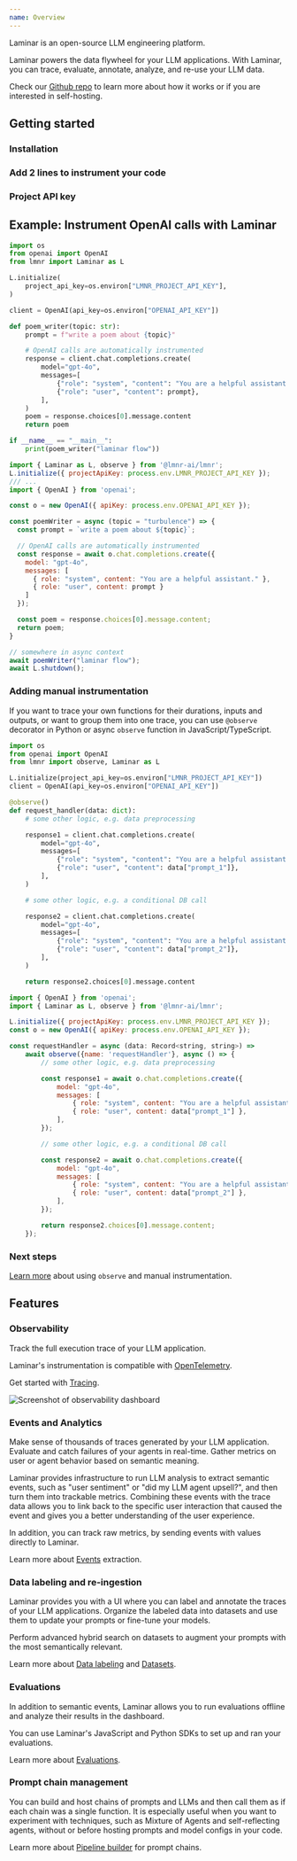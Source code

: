 ```yaml
---
name: Overview
---
```



Laminar is an open-source LLM engineering platform.

Laminar powers the data flywheel for your LLM applications. With Laminar, you can
trace, evaluate, annotate, analyze, and re-use your LLM data.

Check our [Github repo](https://github.com/lmnr-ai/lmnr) to learn more about how it works or if you are interested in self-hosting.

## Getting started

### Installation

<LaminarInstall />

### Add 2 lines to instrument your code

<LaminarInitialize />

### Project API key

<GetProjectApiKey />

## Example: Instrument OpenAI calls with Laminar

<Tabs>
<Tab title="Python">

```python
import os
from openai import OpenAI
from lmnr import Laminar as L

L.initialize(
    project_api_key=os.environ["LMNR_PROJECT_API_KEY"],
)

client = OpenAI(api_key=os.environ["OPENAI_API_KEY"])

def poem_writer(topic: str):
    prompt = f"write a poem about {topic}"

    # OpenAI calls are automatically instrumented
    response = client.chat.completions.create(
        model="gpt-4o",
        messages=[
            {"role": "system", "content": "You are a helpful assistant."},
            {"role": "user", "content": prompt},
        ],
    )
    poem = response.choices[0].message.content
    return poem

if __name__ == "__main__":
    print(poem_writer("laminar flow"))
```

</Tab>
<Tab title="JavaScript/TypeScript">

```javascript
import { Laminar as L, observe } from '@lmnr-ai/lmnr';
L.initialize({ projectApiKey: process.env.LMNR_PROJECT_API_KEY });
/// ...
import { OpenAI } from 'openai';

const o = new OpenAI({ apiKey: process.env.OPENAI_API_KEY });

const poemWriter = async (topic = "turbulence") => {
  const prompt = `write a poem about ${topic}`;

  // OpenAI calls are automatically instrumented
  const response = await o.chat.completions.create({
    model: "gpt-4o",
    messages: [
      { role: "system", content: "You are a helpful assistant." },
      { role: "user", content: prompt }
    ]
  });

  const poem = response.choices[0].message.content;
  return poem;
}

// somewhere in async context
await poemWriter("laminar flow");
await L.shutdown();
```
</Tab>
</Tabs>

### Adding manual instrumentation

If you want to trace your own functions for their durations, inputs and outputs, or want to group 
them into one trace,
you can use `@observe` decorator in Python or async `observe` function in JavaScript/TypeScript.

<Tabs>
<Tab title="Python">

```python
import os
from openai import OpenAI
from lmnr import observe, Laminar as L

L.initialize(project_api_key=os.environ["LMNR_PROJECT_API_KEY"])
client = OpenAI(api_key=os.environ["OPENAI_API_KEY"])

@observe()
def request_handler(data: dict):
    # some other logic, e.g. data preprocessing

    response1 = client.chat.completions.create(
        model="gpt-4o",
        messages=[
            {"role": "system", "content": "You are a helpful assistant."},
            {"role": "user", "content": data["prompt_1"]},
        ],
    )

    # some other logic, e.g. a conditional DB call

    response2 = client.chat.completions.create(
        model="gpt-4o",
        messages=[
            {"role": "system", "content": "You are a helpful assistant."},
            {"role": "user", "content": data["prompt_2"]},
        ],
    )

    return response2.choices[0].message.content
```
</Tab>
<Tab title="JavaScript/TypeScript">

```javascript
import { OpenAI } from 'openai';
import { Laminar as L, observe } from '@lmnr-ai/lmnr';

L.initialize({ projectApiKey: process.env.LMNR_PROJECT_API_KEY });
const o = new OpenAI({ apiKey: process.env.OPENAI_API_KEY });

const requestHandler = async (data: Record<string, string>) => 
    await observe({name: 'requestHandler'}, async () => {
        // some other logic, e.g. data preprocessing

        const response1 = await o.chat.completions.create({
            model: "gpt-4o",
            messages: [
                { role: "system", content: "You are a helpful assistant." },
                { role: "user", content: data["prompt_1"] },
            ],
        });

        // some other logic, e.g. a conditional DB call

        const response2 = await o.chat.completions.create({
            model: "gpt-4o",
            messages: [
                { role: "system", content: "You are a helpful assistant." },
                { role: "user", content: data["prompt_2"] },
            ],
        });

        return response2.choices[0].message.content;
    });

```
</Tab>
</Tabs>

### Next steps

[Learn more](/tracing/configuration#use-observe-to-group-separate-llm-calls-in-one-trace) about
using `observe` and manual instrumentation.


## Features

### Observability

Track the full execution trace of your LLM application.

Laminar's instrumentation is compatible with [OpenTelemetry](https://opentelemetry.io/docs/specs/otel/).

Get started with [Tracing](/tracing/introduction).

![Screenshot of observability dashboard](/images/overview.png)

### Events and Analytics

Make sense of thousands of traces generated by your LLM application.
Evaluate and catch failures of your agents in real-time. Gather metrics on user or agent behavior based on semantic meaning.

Laminar provides infrastructure to run LLM analysis to extract semantic events,
such as "user sentiment" or "did my LLM agent upsell?", and then turn them
into trackable metrics. Combining these events with the trace data allows
you to link back to the specific user interaction that caused the event
and gives you a better understanding of the user experience.

In addition, you can track raw metrics, by sending events with values directly
to Laminar.

Learn more about [Events](/events/introduction) extraction.

### Data labeling and re-ingestion

Laminar provides you with a UI where you can label and annotate the traces of your LLM applications.
Organize the labeled data into datasets and use them to update your prompts or fine-tune your models.

Perform advanced hybrid search on datasets to augment your prompts with the most semantically relevant.

Learn more about [Data labeling](/datasets/label-spans) and [Datasets](/datasets/introduction).

### Evaluations

In addition to semantic events, Laminar allows you to run evaluations offline and analyze their
results in the dashboard.

You can use Laminar's JavaScript and Python SDKs to set up and ran your evaluations.

Learn more about [Evaluations](/evaluations/introduction).

### Prompt chain management

You can build and host chains of prompts and LLMs and then call them as if each chain was a single function.
It is especially useful when you want to experiment with techniques, such as Mixture of Agents
and self-reflecting agents, without or before hosting prompts and model configs in your code.

Learn more about [Pipeline builder](/pipeline/introduction) for prompt chains.
